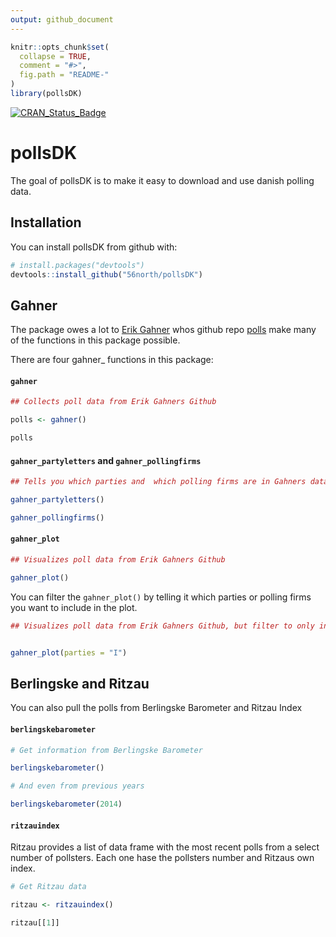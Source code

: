 ```yaml
---
output: github_document
---
```


<!-- README.md is generated from README.Rmd. Please edit that file -->

```r
knitr::opts_chunk$set(
  collapse = TRUE,
  comment = "#>",
  fig.path = "README-"
)
library(pollsDK)
```

[![CRAN_Status_Badge](http://www.r-pkg.org/badges/version/pollsDK)](http://cran.r-project.org/package=pollsDK)


# pollsDK

The goal of pollsDK is to make it easy to download and use danish polling data.

## Installation

You can install pollsDK from github with:

```r
# install.packages("devtools")
devtools::install_github("56north/pollsDK")
```

## Gahner

The package owes a lot to [Erik Gahner](https://github.com/erikgahner) whos github repo [polls](https://github.com/erikgahner/polls) make many of the functions in this package possible.

There are four gahner_ functions in this package:

#### `gahner`
```r
## Collects poll data from Erik Gahners Github

polls <- gahner()

polls

```

#### `gahner_partyletters` and `gahner_pollingfirms`
```r
## Tells you which parties and  which polling firms are in Gahners data

gahner_partyletters()

gahner_pollingfirms()
```

#### `gahner_plot`
```r
## Visualizes poll data from Erik Gahners Github

gahner_plot()
```

You can filter the `gahner_plot()` by telling it which parties or polling firms you want to include in the plot.

```r
## Visualizes poll data from Erik Gahners Github, but filter to only include "I" (Liberal Alliance).


gahner_plot(parties = "I")
```

## Berlingske and Ritzau
You can also pull the polls from Berlingske Barometer and Ritzau Index

#### `berlingskebarometer`
```r
# Get information from Berlingske Barometer

berlingskebarometer()
```

```r
# And even from previous years

berlingskebarometer(2014)
```

#### `ritzauindex`
Ritzau provides a list of data frame with the most recent polls from a select number of pollsters. Each one hase the pollsters number and Ritzaus own index.
```r
# Get Ritzau data

ritzau <- ritzauindex()

ritzau[[1]]
```

